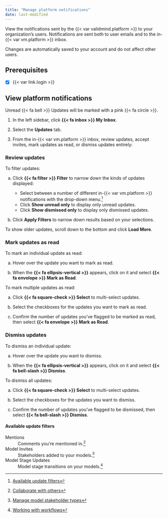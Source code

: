 ```yaml
---
title: "Manage platform notifications"
date: last-modified
---
```


View <!-- and customize --> the notifications sent by the {{< var validmind.platform >}} to your organization's users. Notifications are sent both to user emails and to the in-{{< var vm.platform >}} inbox.

:::{.callout}
Changes are automatically saved to your account and do not affect other users.
:::

::: {.attn}

## Prerequisites

- [x] {{< var link.login >}}
<!-- - [x] To customize platform notifications, you must be a [{{< fa hand >}} Customer Admin]{.bubble} or assigned another role with sufficient permissions.[^1] -->

:::

## View platform notifications

::: {.callout}
Unread {{< fa bell >}} Updates will be marked with a [pink {{< fa circle >}}]{.pink}.
:::

1. In the left sidebar, click **{{< fa inbox >}} My Inbox**.

2. Select the **Updates** tab.

3. From the in-{{< var vm.platform >}} inbox, review updates, accept invites, mark updates as read, or dismiss updates entirely:

::: {.panel-tabset}

### Review updates

To filter updates:

a. Click **{{< fa filter >}} Filter** to narrow down the kinds of updates displayed:

    - Select between a number of different in-{{< var vm.platform >}} notifications with the drop-down menu.[^1]
    - Click **Show unread only** to display only unread updates.
    - Click **Show dismissed only** to display only dismissed updates.

b. Click **Apply Filters** to narrow down results based on your selections.

To show older updates, scroll down to the bottom and click **Load More**.

<!-- AS PER NATE THE BELOW IS NOT LIVE YET -->

<!-- ### Accept invites

Invites to join a {{< var vm.product >}} organization offer the option to accept the invite from within the {{< var vm.platform >}}:

- Click **Accept Invite** to join the organization.
- Accepting an invite will automatically mark the invitation notification as read. -->

### Mark updates as read

To mark an individual update as read:

a. Hover over the update you want to mark as read.

b. When the **{{< fa ellipsis-vertical >}}** appears, click on it and select **{{< fa envelope >}} Mark as Read**.

To mark multiple updates as read:

a. Click **{{< fa square-check >}} Select** to multi-select updates.

b. Select the checkboxes for the updates you want to mark as read.

c. Confirm the number of updates you've flagged to be marked as read, then select **{{< fa envelope >}} Mark as Read**.

### Dismiss updates

To dismiss an individual update:

a. Hover over the update you want to dismiss.

b. When the **{{< fa ellipsis-vertical >}}** appears, click on it and select **{{< fa bell-slash >}} Dismiss**.

To dismiss all updates:

a. Click **{{< fa square-check >}} Select** to multi-select updates.

b. Select the checkboxes for the updates you want to dismiss.

c. Confirm the number of updates you've flagged to be dismissed, then select **{{< fa bell-slash >}} Dismiss**.

:::

#### Available update filters

Mentions
: Comments you're mentioned in.[^2]

Model Invites
: Stakeholders added to your models.[^3]

Model Stage Updates
: Model stage transitions on your models.[^4]

<!-- CUSTOMIZATION DOESN'T EXIST YET -->

<!-- ## Customize platform notifications -->


<!-- FOOTNOTES -->

<!-- [^1]: [Manage permissions](/guide/configuration/manage-permissions.qmd) -->

[^1]: [Available update filters](#available-update-filters)

[^2]: [Collaborate with others](/guide/model-documentation/collaborate-with-others.qmd#commenting)

[^3]: [Manage model stakeholder types](/guide/configuration/manage-model-stakeholder-types.qmd#manage-stakeholder-types-on-models)

[^4]: [Working with workflows](/guide/workflows/working-with-workflows.qmd)